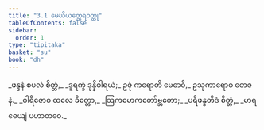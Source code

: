 ```yaml
---
title: "3.1 မေဃိယတ္ထေရဝတ္ထု"
tableOfContents: false
sidebar:
  order: 1
type: "tipitaka"
basket: "su"
book: "dh"
---
```



<DynamicBreadcrumb />

<Division number="33" book="dh" e="ch" v="18" p="18">

<Paragraph number="36" book="dh">
_ဖန္ဒနံ စပလံ စိတ္တံ,_  
_ဒူရက္ခံ ဒုန္နိဝါရယံ;_  
ဥဇုံ ကရောတိ မေဓာဝီ,_  
ဥသုကာရောဝ တေဇနံ._  

</Paragraph>

</Division>
<Division number="34" book="dh" e="ch" v="18" p="18">

<Paragraph number="37" type="verses" book="dh">
_ဝါရိဇောဝ ထလေ ခိတ္တော,_  
_ဩကမောကတော်ဗ္ဘတော;_  
_ပရိဖန္ဒတိဒံ စိတ္တံ,_  
_မာရဓေယျံ ပဟာတဝေ._
</Paragraph>
</Division>